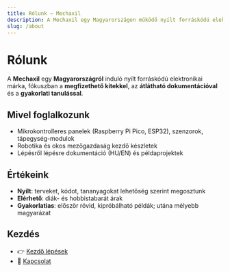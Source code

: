 ```yaml
---
title: Rólunk – Mechaxil
description: A Mechaxil egy Magyarországon működő nyílt forráskódú elektronikai márka, megfizethető kitekkel, érthető dokumentációval és közösségi támogatással.
slug: /about
---
```



<Head>
  <script type="application/ld+json">{JSON.stringify({
    "@context":"https://schema.org",
    "@type":"AboutPage",
    "name":"Rólunk – Mechaxil",
    "url":"https://docs.mechaxil.com/hu/about",
    "isPartOf":{"@type":"WebSite","name":"Mechaxil Docs","url":"https://docs.mechaxil.com"}
  })}</script>
</Head>

# Rólunk

A **Mechaxil** egy **Magyarországról** induló nyílt forráskódú elektronikai márka, fókuszban a **megfizethető kitekkel**, az **átlátható dokumentációval** és a **gyakorlati tanulással**.

## Mivel foglalkozunk
- Mikrokontrolleres panelek (Raspberry Pi Pico, ESP32), szenzorok, tápegység-modulok  
- Robotika és okos mezőgazdaság kezdő készletek  
- Lépésről lépésre dokumentáció (HU/EN) és példaprojektek

## Értékeink
- **Nyílt**: terveket, kódot, tananyagokat lehetőség szerint megosztunk  
- **Elérhető**: diák- és hobbistabarát árak  
- **Gyakorlatias**: először rövid, kipróbálható példák; utána mélyebb magyarázat

## Kezdés
- 👉 [Kezdő lépések](/hu/docs/getting-started)  
- 💬 [Kapcsolat](/hu/contact)
